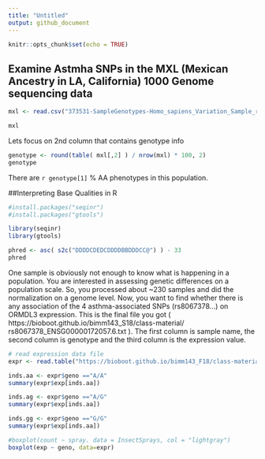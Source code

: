 ```yaml
---
title: "Untitled"
output: github_document
---
```


```r
knitr::opts_chunk$set(echo = TRUE)
```

## Examine Astmha SNPs in the MXL (Mexican Ancestry in LA, California) 1000 Genome sequencing data

```r
mxl <- read.csv("373531-SampleGenotypes-Homo_sapiens_Variation_Sample_rs8067378.csv")

mxl
```

Lets focus on 2nd column that contains genotype info

```r
genotype <- round(table( mxl[,2] ) / nrow(mxl) * 100, 2)
genotype
```

There are `r genotype[1]` % AA phenotypes in this population.

##Interpreting Base Qualities in R

```r

#install.packages("seqinr")
#install.packages("gtools")

library(seqinr)
library(gtools)

phred <- asc( s2c("DDDDCDEDCDDDDBBDDDCC@") ) - 33
phred
```

One sample is obviously not enough to know what is happening in a population. You are interested in assessing genetic differences on a population scale. So, you processed about ~230 samples and did the normalization on a genome level. Now, you want to find whether there is any association of the 4 asthma-associated SNPs (rs8067378...) on ORMDL3 expression.
This is the final file you got ( https://bioboot.github.io/bimm143_S18/class-material/ rs8067378_ENSG00000172057.6.txt ). The first column is sample name, the second column is genotype and the third column is the expression value.

```r
# read expression data file
expr <- read.table("https://bioboot.github.io/bimm143_F18/class-material/rs8067378_ENSG00000172057.6.txt")
```

```r
inds.aa <- expr$geno =="A/A"
summary(expr$exp[inds.aa])
```

```r
inds.ag <- expr$geno =="A/G"
summary(expr$exp[inds.aa])
```

```r
inds.gg <- expr$geno =="G/G"
summary(expr$exp[inds.aa])
```

```r
#boxplot(count ~ spray. data = InsectSprays, col = "lightgray")
boxplot(exp ~ geno, data=expr)
```


